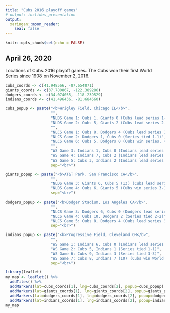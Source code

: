 ```yaml
---
title: "Cubs 2016 playoff games"
# output: ioslides_presentation
output:
  xaringan::moon_reader:
    seal: false
---
```


```r
knitr::opts_chunk$set(echo = FALSE)
```

## April 26, 2020

Locations of Cubs 2016 playoff games. The Cubs won their first World Series since 1908 on November 2, 2016.

```r
cubs_coords <- c(41.948566, -87.654871)
giants_coords <- c(37.780867, -122.389286)
dodgers_coords <- c(34.074055, -118.239529)
indians_coords <- c(41.496436, -81.684660)

cubs_popup <- paste("<b>Wrigley Field, Chicago IL</b>",
                    "",
                    "NLDS Game 1: Cubs 1, Giants 0 (Cubs lead series 1-0)",
                    "NLDS Game 2: Cubs 5, Giants 2 (Cubs lead series 2-0)",
                    "",
                    "NLCS Game 1: Cubs 8, Dodgers 4 (Cubs lead series 1-0)",
                    "NLCS Game 2: Dodgers 1, Cubs 0 (Series tied 1-1)",
                    "NLCS Game 6: Cubs 5, Dodgers 0 (Cubs win series, 4-2)",
                    "",
                    "WS Game 3: Indians 1, Cubs 0 (Indians lead series 2-1)",
                    "WS Game 4: Indians 7, Cubs 2 (Indians lead series 3-1)",
                    "WS Game 5: Cubs 3, Indians 2 (Indians lead series 3-2)",
                    sep="<br>")

giants_popup <- paste("<b>AT&T Park, San Francisco CA</b>",
                    "",
                    "NLDS Game 3: Giants 6, Cubs 5 (13) (Cubs lead series 2-1)",
                    "NLDS Game 4: Cubs 6, Giants 5 (Cubs win series 3-1)",
                    sep="<br>")

dodgers_popup <- paste("<b>Dodger Stadium, Los Angeles CA</b>",
                    "",
                    "NLCS Game 3: Dodgers 6, Cubs 0 (Dodgers lead series 2-1)",
                    "NLCS Game 4: Cubs 10, Dodgers 2 (Series tied 2-2)",
                    "NLCS Game 5: Cubs 8, Dodgers 4 (Cubs lead series 3-2)",
                    sep="<br>")

indians_popup <- paste("<b>Progressive Field, Cleveland OH</b>",
                    "",
                    "WS Game 1: Indians 6, Cubs 0 (Indians lead series 1-0)",
                    "WS Game 2: Cubs 5, Indians 1 (Series tied 1-1)",
                    "WS Game 6: Cubs 9, Indians 3 (Series tied 3-3)",
                    "WS Game 7: Cubs 8, Indians 7 (10) (Cubs win World Series 4-3)",
                    sep="<br>")
```

```r
library(leaflet)
my_map <- leaflet() %>%
  addTiles() %>%
  addMarkers(lat=cubs_coords[1], lng=cubs_coords[2], popup=cubs_popup) %>%
  addMarkers(lat=giants_coords[1], lng=giants_coords[2], popup=giants_popup) %>%
  addMarkers(lat=dodgers_coords[1], lng=dodgers_coords[2], popup=dodgers_popup) %>%
  addMarkers(lat=indians_coords[1], lng=indians_coords[2], popup=indians_popup)
my_map
```